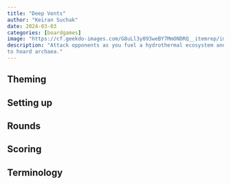 ```yaml
---
title: "Deep Vents"
author: "Keiran Suchak"
date: 2024-03-03
categories: [boardgames]
image: "https://cf.geekdo-images.com/G8uLl3y093weBY7MmONDRQ__itemrep/img/Zi7CSAYYTVLs1RF_GIf9YmtV_CY=/fit-in/246x300/filters:strip_icc()/pic5413915.jpg"
description: "Attack opponents as you fuel a hydrothermal ecosystem and attempt
to hoard archaea."
---
```


## Theming

## Setting up

## Rounds

## Scoring

## Terminology


